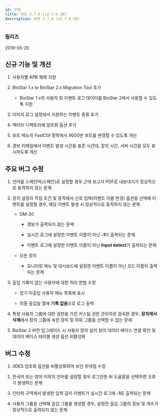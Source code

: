 ```yaml
---
id: 276
title: 버전 2.7.6 (v2.7.6.16)
description: 버전 2.7.6 (v2.7.6.16)
---
```


### 릴리즈

2019-05-20

## 신규 기능 및 개선

1. 사용자별 APB 해제 지원

1. BioStar 1.x to BioStar 2.x Migration Tool 추가

    * BioStar 1.x의 사용자 및 이벤트 로그 데이터를 BioStar 2에서 사용할 수 있도록 지원

1. 이미지 로그 설정에서 지원하는 이벤트 종류 추가

1. 액티브 디렉토리에 암호화 옵션 추가

1. 포트 메뉴의 FastCGI 항목에서 9000번 포트를 변경할 수 있도록 개선

1. 경보 이메일에서 이벤트 발생 시간을 표준 시간대, 장치 시간, 서버 시간을 모두 표시하도록 개선

## 주요 버그 수정

1. 언어를 스페인어(스페인)로 설정할 경우 근태 보고서 PDF로 내보내기가 정상적으로 동작하지 않는 문제

1. 장치 설정의 작업 조건 및 동작에서 신호 입력(이벤트 이름 변경) 옵션을 선택해 이벤트를 설정할 경우, 해당 이벤트 발생 시 정상적으로 동작하지 않는 문제

    * DM-20

        * 경보가 출력되지 않는 문제

        * 실시간 로그에 설정한 이벤트 이름이 아닌 **-1**이 출력되는 문제

        * 이벤트 로그에 설정한 이벤트 이름이 아닌 **Input detect**가 출력되는 문제

    * 모든 장치

        * 모니터링 메뉴 및 대시보드에 설정한 이벤트 이름이 아닌 코드 이름이 출력되는 문제

1. 출입 기록이 없는 사용자에 대한 처리 방법 수정

    * 장기 미출입 사용자 메뉴 목록에 표시

    * 최종 출입일 열에 **기록 없음**으로 로그 출력

1. 특정 사용자 그룹에 대한 권한을 가진 커스텀 권한 관리자로 접속한 경우, **장치에서 삭제**에서 장치 그룹에 속한 장치 및 하위 그룹을 선택할 수 없는 문제

1. BioStar 2 버전 업그레이드 시 사용자 정의 설치 창의 데이터 베이스 연결 확인 및 데이터 베이스 테이블 생성 옵션 비활성화

## 버그 수정

1. 3DES 암호화 옵션을 비활성화하여 보안 취약점 수정

1. 한국어 또는 영어 이외의 언어를 설정할 경우 로그인한 뒤 도움말을 선택하면 오류가 발생하는 문제

1. 인터락 구역에서 발생한 입력 감지 이벤트가 실시간 로그에 **-1**로 출력되는 문제

1. 사용자 그룹을 선택해 출입 그룹을 생성할 경우, 설정한 출입 그룹의 정보 및 개수가 정상적으로 출력되지 않는 문제
